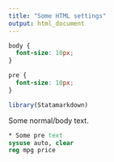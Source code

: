 ```yaml
---
title: "Some HTML settings"
output: html_document
---
```


```css
body {
  font-size: 10px;
}

pre {
  font-size: 10px;
}
```

```r
library(Statamarkdown)
```

Some normal/body text.

```stata
* Some pre text
sysuse auto, clear
reg mpg price
```
